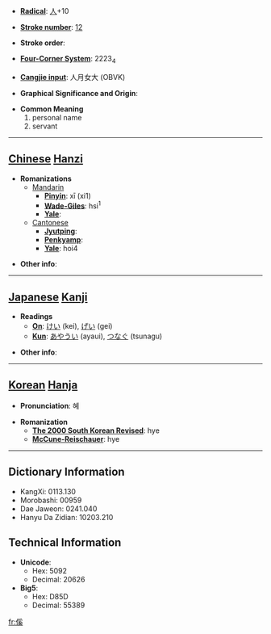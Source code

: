 * '''[[Wiktionary:Chinese radical index| Radical]]''': [[Wiktionary:Chinese radical index 人|人]]+10

* '''[[Wiktionary:Chinese total strokes index|Stroke number]]''': [[Wiktionary:Chinese total strokes index 12|12]]

* '''Stroke order''': 

* '''[[Wiktionary:Chinese four corner index|Four-Corner System]]''': 2223<sub>4</sub>

* '''[[Wiktionary:Chinese Cangjie index|Cangjie input]]''': 人月女大 (OBVK)

* '''Graphical Significance and Origin''': 

* '''Common Meaning'''
*#personal name
*# servant


----

== [[Chinese]] [[Hanzi]] ==

* '''Romanizations'''
** [[Mandarin]]
*** '''[[Pinyin]]''': xī (xi1)
*** '''[[Wade-Giles]]''': hsi<sup>1</sup>
*** '''[[Yale]]''': 
**[[Cantonese]]
***'''[[Jyutping]]''':
***'''[[Penkyamp]]''': 
***'''[[Yale]]''': hoi4

* '''Other info''': 

----

== [[Japanese]] [[Kanji]] ==

* '''Readings'''
** '''[[On]]''': [[けい]] (kei), [[げい]] (gei)
** '''[[Kun]]''': [[あやうい]] (ayaui), [[つなぐ]] (tsunagu)

* '''Other info''':  

----

== [[Korean]] [[Hanja]] ==

* '''Pronunciation''': 혜

* '''Romanization'''
** '''[[The 2000 South Korean Revised Romanization|The 2000 South Korean Revised]]''': hye
** '''[[McCune-Reischauer]]''': hye

----

== Dictionary Information ==

* KangXi: 0113.130
* Morobashi: 00959
* Dae Jaweon: 0241.040
* Hanyu Da Zidian: 10203.210

== Technical Information ==

* '''Unicode''':
** Hex: 5092
** Decimal: 20626
* '''Big5''':
** Hex: D85D
** Decimal: 55389

[[fr:傒]]
